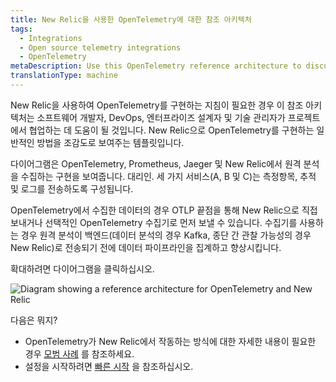 ```yaml
---
title: New Relic을 사용한 OpenTelemetry에 대한 참조 아키텍처
tags:
  - Integrations
  - Open source telemetry integrations
  - OpenTelemetry
metaDescription: Use this OpenTelemetry reference architecture to discuss New Relic implementations with your team.
translationType: machine
---
```



New Relic을 사용하여 OpenTelemetry를 구현하는 지침이 필요한 경우 이 참조 아키텍처는 소프트웨어 개발자, DevOps, 엔터프라이즈 설계자 및 기술 관리자가 프로젝트에서 협업하는 데 도움이 될 것입니다. New Relic으로 OpenTelemetry를 구현하는 일반적인 방법을 조감도로 보여주는 템플릿입니다.

다이어그램은 OpenTelemetry, Prometheus, Jaeger 및 New Relic에서 원격 분석을 수집하는 구현을 보여줍니다. <InlinePopover type="apm"/>대리인. 세 가지 서비스(A, B 및 C)는 측정항목, 추적 및 로그를 전송하도록 구성됩니다.

OpenTelemetry에서 수집한 데이터의 경우 OTLP 끝점을 통해 New Relic으로 직접 보내거나 선택적인 OpenTelemetry 수집기로 먼저 보낼 수 있습니다. 수집기를 사용하는 경우 원격 분석이 백엔드(데이터 분석의 경우 Kafka, 종단 간 관찰 가능성의 경우 New Relic)로 전송되기 전에 데이터 파이프라인을 집계하고 향상시킵니다.

확대하려면 다이어그램을 클릭하십시오.

<img
  title="Diagram showing a reference architecture for OpenTelemetry and New Relic"
  alt="Diagram showing a reference architecture for OpenTelemetry and New Relic"
  src={moreintegrationsOtelRefArch}
/>

다음은 뭐지?

* OpenTelemetry가 New Relic에서 작동하는 방식에 대한 자세한 내용이 필요한 경우 [모범 사례](/docs/more-integrations/open-source-telemetry-integrations/opentelemetry/opentelemetry-concepts) 를 참조하세요.
* 설정을 시작하려면 [빠른 시작](/docs/more-integrations/open-source-telemetry-integrations/opentelemetry/opentelemetry-quick-start) 을 참조하십시오.